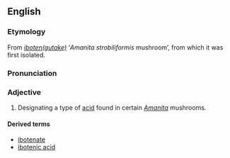 ==English==
===Etymology===
From {{J.}} ''[[ibotengutake|iboten(gutake)]]'' ‘''Amanita strobiliformis'' mushroom’, from which it was first isolated.

===Pronunciation===
{{IPA|/iːbə(ʊ)ˈtɛnɪk/}}

===Adjective===
{{en-adj}}

# {{biochemistry}} Designating a type of [[acid]] found in certain ''[[Amanita]]'' mushrooms.

====Derived terms====
*[[ibotenate]]
*[[ibotenic acid]]